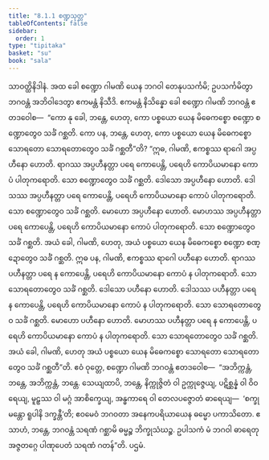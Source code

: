 ```yaml
---
title: "8.1.1 စဏ္ဍသုတ္တ"
tableOfContents: false
sidebar:
  order: 1
type: "tipitaka"
basket: "su"
book: "sala"
---
```



<DynamicBreadcrumb />

<Division number="353" book="sala">

<Paragraph number="1544" book="sala">
သာဝတ္ထိနိဒါနံ. အထ ခေါ စဏ္ဍော ဂါမဏိ ယေန ဘဂဝါ တေနုပသင်္ကမိ; ဥပသင်္ကမိတွာ ဘဂဝန္တံ အဘိဝါဒေတွာ ဧကမန္တံ နိသီဒိ. ဧကမန္တံ နိသိန္နော ခေါ စဏ္ဍော ဂါမဏိ ဘဂဝန္တံ ဧတဒဝေါစ—  “ကော နု ခေါ, ဘန္တေ, ဟေတု, ကော ပစ္စယော ယေန မိဓေကစ္စော စဏ္ဍော စဏ္ဍောတွေဝ သင်္ခံ ဂစ္ဆတိ. ကော ပန, ဘန္တေ, ဟေတု, ကော ပစ္စယော ယေန မိဓေကစ္စော သောရတော သောရတောတွေဝ သင်္ခံ ဂစ္ဆတီ”တိ? “ဣဓ, ဂါမဏိ, ဧကစ္စဿ ရာဂေါ အပ္ပဟီနော ဟောတိ. ရာဂဿ အပ္ပဟီနတ္တာ ပရေ ကောပေန္တိ, ပရေဟိ ကောပိယမာနော ကောပံ ပါတုကရောတိ. သော စဏ္ဍောတွေဝ သင်္ခံ ဂစ္ဆတိ. ဒေါသော အပ္ပဟီနော ဟောတိ. ဒေါသဿ အပ္ပဟီနတ္တာ ပရေ ကောပေန္တိ, ပရေဟိ ကောပိယမာနော ကောပံ ပါတုကရောတိ. သော စဏ္ဍောတွေဝ သင်္ခံ ဂစ္ဆတိ. မောဟော အပ္ပဟီနော ဟောတိ. မောဟဿ အပ္ပဟီနတ္တာ ပရေ ကောပေန္တိ, ပရေဟိ ကောပိယမာနော ကောပံ ပါတုကရောတိ. သော စဏ္ဍောတွေဝ သင်္ခံ ဂစ္ဆတိ. အယံ ခေါ, ဂါမဏိ, ဟေတု, အယံ ပစ္စယော ယေန မိဓေကစ္စော စဏ္ဍော စဏ္ဍောတွေဝ သင်္ခံ ဂစ္ဆတိ.
</Paragraph>

<Paragraph number="1545" book="sala">
ဣဓ ပန, ဂါမဏိ, ဧကစ္စဿ ရာဂေါ ပဟီနော ဟောတိ. ရာဂဿ ပဟီနတ္တာ ပရေ န ကောပေန္တိ, ပရေဟိ ကောပိယမာနော ကောပံ န ပါတုကရောတိ. သော သောရတောတွေဝ သင်္ခံ ဂစ္ဆတိ. ဒေါသော ပဟီနော ဟောတိ. ဒေါသဿ ပဟီနတ္တာ ပရေ န ကောပေန္တိ, ပရေဟိ ကောပိယမာနော ကောပံ န ပါတုကရောတိ. သော သောရတောတွေဝ သင်္ခံ ဂစ္ဆတိ. မောဟော ပဟီနော ဟောတိ. မောဟဿ ပဟီနတ္တာ ပရေ န ကောပေန္တိ, ပရေဟိ ကောပိယမာနော ကောပံ န ပါတုကရောတိ. သော သောရတောတွေဝ သင်္ခံ ဂစ္ဆတိ. အယံ ခေါ, ဂါမဏိ, ဟေတု အယံ ပစ္စယော ယေန မိဓေကစ္စော သောရတော သောရတောတွေဝ သင်္ခံ ဂစ္ဆတီ”တိ.
</Paragraph>

<Paragraph number="1546" book="sala">
ဧဝံ ဝုတ္တေ, စဏ္ဍော ဂါမဏိ ဘဂဝန္တံ ဧတဒဝေါစ—  “အဘိက္ကန္တံ, ဘန္တေ, အဘိက္ကန္တံ, ဘန္တေ. သေယျထာပိ, ဘန္တေ, နိက္ကုဇ္ဇိတံ ဝါ ဥက္ကုဇ္ဇေယျ, ပဋိစ္ဆန္နံ ဝါ ဝိဝရေယျ, မူဠှဿ ဝါ မဂ္ဂံ အာစိက္ခေယျ, အန္ဓကာရေ ဝါ တေလပဇ္ဇောတံ ဓာရေယျ—  ‘စက္ခုမန္တော ရူပါနိ ဒက္ခန္တီ’တိ; ဧဝမေဝံ ဘဂဝတာ အနေကပရိယာယေန ဓမ္မော ပကာသိတော. ဧသာဟံ, ဘန္တေ, ဘဂဝန္တံ သရဏံ ဂစ္ဆာမိ ဓမ္မဉ္စ ဘိက္ခုသံဃဉ္စ. ဥပါသကံ မံ ဘဂဝါ ဓာရေတု အဇ္ဇတဂ္ဂေ ပါဏုပေတံ သရဏံ ဂတန်”တိ.

</Paragraph>
</Division>

<Paragraph number="1547" type="center" book="sala">
ပဌမံ.
</Paragraph>